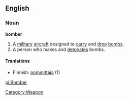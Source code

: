 ==English==
===Noun===
'''bomber'''
{{wikipedia}}
# A [[military]] [[aircraft]] designed to [[carry]] and [[drop]] [[bomb]]s.
# A person who makes and [[detonate]]s bombs.

====Tranlations====
*Finnish: [[pommittaja]] (1)

[[pl:Bomber]]
[[Category:Weapon]]